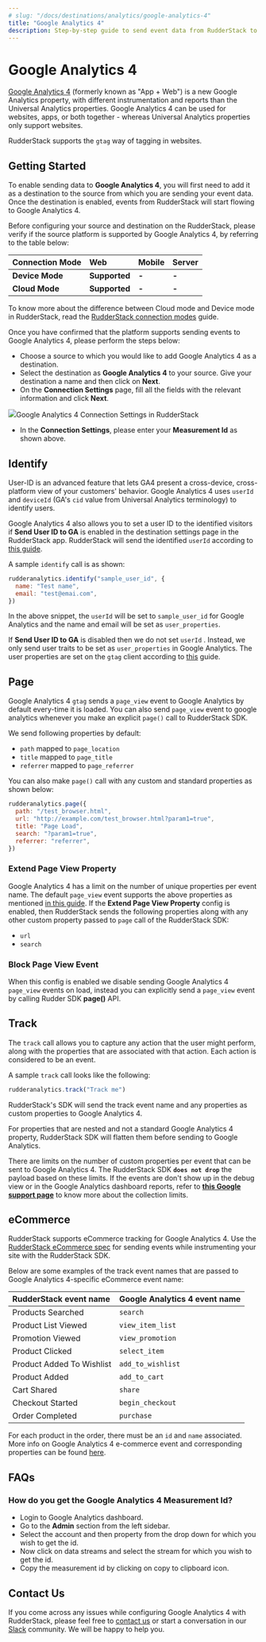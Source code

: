 ```yaml
---
# slug: "/docs/destinations/analytics/google-analytics-4"
title: "Google Analytics 4"
description: Step-by-step guide to send event data from RudderStack to Google Analytics 4.
---
```


# Google Analytics 4

[Google Analytics 4](https://analytics.google.com/) \(formerly known as "App + Web"\) is a new Google Analytics property, with different instrumentation and reports than the Universal Analytics properties. Google Analytics 4 can be used for websites, apps, or both together - whereas Universal Analytics properties only support websites.

RudderStack supports the `gtag` way of tagging in websites.

## Getting Started

To enable sending data to **Google Analytics 4**, you will first need to add it as a destination to the source from which you are sending your event data. Once the destination is enabled, events from RudderStack will start flowing to Google Analytics 4.

Before configuring your source and destination on the RudderStack, please verify if the source platform is supported by Google Analytics 4, by referring to the table below:

| **Connection Mode** | Web           | Mobile | Server |
| :------------------ | :------------ | :----- | :----- |
| **Device Mode**     | **Supported** | **-**  | **-**  |
| **Cloud Mode**      | **Supported** | **-**  | **-**  |

<div class="infoBlock">

To know more about the difference between Cloud mode and Device mode in RudderStack, read the <a href="https://rudderstack.com/docs/rudderstack-cloud/rudderstack-connection-modes/">RudderStack connection modes</a> guide.

</div>

Once you have confirmed that the platform supports sending events to Google Analytics 4, please perform the steps below:

- Choose a source to which you would like to add Google Analytics 4 as a destination.
- Select the destination as **Google Analytics 4** to your source. Give your destination a name and then click on **Next**.
- On the **Connection Settings** page, fill all the fields with the relevant information and click **Next**.

<img src="../../assets/ga4.png" /><span class="imageTitle">Google Analytics 4 Connection Settings in RudderStack</span>

- In the **Connection Settings**, please enter your **Measurement Id** as shown above.

## Identify

User-ID is an advanced feature that lets GA4 present a cross-device, cross-platform view of your customers' behavior. Google Analytics 4 uses `userId` and `deviceId` \(GA's `cid` value from Universal Analytics terminology\) to identify users.

Google Analytics 4 also allows you to set a user ID to the identified visitors if **Send User ID to GA** is enabled in the destination settings page in the RudderStack app. RudderStack will send the identified `userId` according to [this guide](https://developers.google.com/analytics/devguides/collection/ga4/cookies-user-id#set_user_id).

A sample `identify` call is as shown:

```javascript
rudderanalytics.identify("sample_user_id", {
  name: "Test name",
  email: "test@emai.com",
})
```

In the above snippet, the `userId` will be set to `sample_user_id` for Google Analytics and the name and email will be set as `user_properties`.

If **Send User ID to GA** is disabled then we do not set `userId` . Instead, we only send user traits to be set as `user_properties` in Google Analytics. The user properties are set on the `gtag` client according to [this](https://developers.google.com/analytics/devguides/collection/ga4/user-properties) guide.

## Page

Google Analytics 4 `gtag` sends a `page_view` event to Google Analytics by default every-time it is loaded. You can also send `page_view` event to google analytics whenever you make an explicit `page()` call to RudderStack SDK.

We send following properties by default:

- `path` mapped to `page_location`
- `title` mapped to `page_title`
- `referrer` mapped to `page_referrer`

You can also make `page()` call with any custom and standard properties as shown below:

```javascript
rudderanalytics.page({
  path: "/test_browser.html",
  url: "http://example.com/test_browser.html?param1=true",
  title: "Page Load",
  search: "?param1=true",
  referrer: "referrer",
})
```

### Extend Page View Property

Google Analytics 4 has a limit on the number of unique properties per event name. The default `page_view` event supports the above properties as mentioned [in this guide](https://support.google.com/analytics/answer/9234069?hl=en&ref_topic=6317484). If the **Extend Page View Property** config is enabled, then RudderStack sends the following properties along with any other custom property passed to `page` call of the RudderStack SDK:

- `url`
- `search`

### Block Page View Event

When this config is enabled we disable sending Google Analytics 4 `page_view` events on load, instead you can explicitly send a `page_view` event by calling Rudder SDK **page\(\)** API.

## Track

The `track` call allows you to capture any action that the user might perform, along with the properties that are associated with that action. Each action is considered to be an event.

A sample `track` call looks like the following:

```javascript
rudderanalytics.track("Track me")
```

RudderStack's SDK will send the track event name and any properties as custom properties to Google Analytics 4.

<div class="infoBlock">

For properties that are nested and not a standard Google Analytics 4 property, RudderStack SDK will flatten them before sending to Google Analytics.

</div>

<div class="infoBlock">

There are limits on the number of custom properties per event that can be sent to Google Analytics 4. The RudderStack SDK <code class="inline-code">**does not drop**</code> the payload based on these limits. If the events are don't show up in the debug view or in the Google Analytics dashboard reports, refer to <a href="https://support.google.com/analytics/answer/9267744?hl=en">**this Google support page**</a> to know more about the collection limits.
</div>

## eCommerce

RudderStack supports eCommerce tracking for Google Analytics 4. Use the [RudderStack eCommerce spec](https://rudderstack.com/docs/rudderstack-api/api-specification/rudderstack-ecommerce-events-specification/) for sending events while instrumenting your site with the RudderStack SDK.

Below are some examples of the track event names that are passed to Google Analytics 4-specific eCommerce event name:

| RudderStack event name    | Google Analytics 4 event name |
| :------------------------ | :---------------------------- |
| Products Searched         | `search`                      |
| Product List Viewed       | `view_item_list`              |
| Promotion Viewed          | `view_promotion`              |
| Product Clicked           | `select_item`                 |
| Product Added To Wishlist | `add_to_wishlist`             |
| Product Added             | `add_to_cart`                 |
| Cart Shared               | `share`                       |
| Checkout Started          | `begin_checkout`              |
| Order Completed           | `purchase`                    |

<div class="infoBlock">

For each product in the order, there must be an <code class="inline-code">id</code> and <code class="inline-code">name</code> associated. More info on Google Analytics 4 e-commerce event and corresponding properties can be found <a href="https://developers.google.com/gtagjs/reference/ga4-events#view_item_list">here</a>.

</div>

## FAQs

### **How do you get the Google Analytics 4 Measurement Id?**

- Login to Google Analytics dashboard.
- Go to the **Admin** section from the left sidebar.
- Select the account and then property from the drop down for which you wish to get the id.
- Now click on data streams and select the stream for which you wish to get the id.
- Copy the measurement id by clicking on copy to clipboard icon.

## Contact Us

If you come across any issues while configuring Google Analytics 4 with RudderStack, please feel free to [contact us](mailto:%20docs@rudderstack.com) or start a conversation in our [Slack](https://rudderstack.com/join-rudderstack-slack-community) community. We will be happy to help you.
